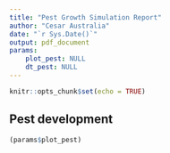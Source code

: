 ```yaml
---
title: "Pest Growth Simulation Report"
author: "Cesar Australia"
date: "`r Sys.Date()`"
output: pdf_document
params: 
    plot_pest: NULL
    dt_pest: NULL
---
```


```r
knitr::opts_chunk$set(echo = TRUE)
```

## Pest development



```r
(params$plot_pest)

```
